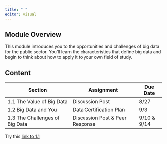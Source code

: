 ```yaml
---
title: " "
editor: visual
---
```


## Module Overview

This module introduces you to the opportunities and challenges of big data for the public sector. You'll learn the characteristics that define big data and begin to think about how to apply it to your own field of study.

## Content

| Section                        | Assignment                      | Due Date    |
|--------------------------------|---------------------------------|-------------|
| 1.1 The Value of Big Data      | Discussion Post                 | 8/27        |
| 1.2 Big Data and You           | Data Certification Plan         | 9/3         |
| 1.3 The Challenges of Big Data | Discussion Post & Peer Response | 9/10 & 9/14 |


Try this [link to 1.1](module1-1.qmd)
